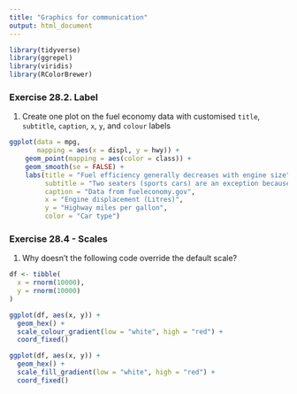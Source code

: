 ```yaml
---
title: "Graphics for communication"
output: html_document
---
```


```r
library(tidyverse)
library(ggrepel)
library(viridis)
library(RColorBrewer)
```

### Exercise 28.2. Label
1. Create one plot on the fuel economy data with customised `title`, `subtitle`,
`caption`, `x`, `y`, and `colour` labels  
```r
ggplot(data = mpg,
       mapping = aes(x = displ, y = hwy)) +
	geom_point(mapping = aes(color = class)) +
	geom_smooth(se = FALSE) +
	labs(title = "Fuel efficiency generally decreases with engine size",
	     subtitle = "Two seaters (sports cars) are an exception because of their light weight",
	     caption = "Data from fueleconomy.gov",
	     x = "Engine displacement (Litres)",
	     y = "Highway miles per gallon",
	     color = "Car type")

```

### Exercise 28.4 - Scales
1. Why doesn’t the following code override the default scale?  
```r
df <- tibble(
  x = rnorm(10000),
  y = rnorm(10000)
)

ggplot(df, aes(x, y)) +
  geom_hex() +
  scale_colour_gradient(low = "white", high = "red") +
  coord_fixed()

ggplot(df, aes(x, y)) +
  geom_hex() +
  scale_fill_gradient(low = "white", high = "red") +
  coord_fixed()
```
















